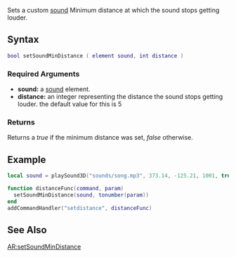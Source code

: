  
{{Client function}}
Sets a custom [[/sound.md|sound]] Minimum distance at which the sound stops getting louder.

==Syntax== 
<syntaxhighlight lang="lua">bool setSoundMinDistance ( element sound, int distance )</syntaxhighlight> 
{{OOP||[[/sound.md|sound]]:setMinDistance|minDistance|getSoundMinDistance}}
===Required Arguments=== 
*'''sound:''' a [[/sound.md|sound]] element.
*'''distance:''' an integer representing the distance the sound stops getting louder. the default value for this is 5
===Returns===
Returns a ''true'' if the minimum distance was set, ''false'' otherwise.

==Example== 
<section name="Client" class="client" show="true">
<syntaxhighlight lang="lua">
local sound = playSound3D("sounds/song.mp3", 373.14, -125.21, 1001, true)

function distanceFunc(command, param)
  setSoundMinDistance(sound, tonumber(param))
end
addCommandHandler("setdistance", distanceFunc)
</syntaxhighlight>
</section>

==See Also==
{{Client_audio_functions}}
[[/AR:setSoundMinDistance.md|AR:setSoundMinDistance]]